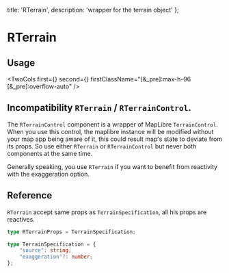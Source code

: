   title: 'RTerrain',
  description: 'wrapper for the terrain object'
};


# RTerrain

## Usage


<TwoCols first={<ShikiContent html={basicCode} />} second={<Basic />} firstClassName="[&_pre]:max-h-96 [&_pre]:overflow-auto" />

## Incompatibility `RTerrain` / `RTerrainControl`.

The `RTerrainControl` component is a wrapper of MapLibre `TerrainControl`.
When you use this control, the maplibre instance will be modified without
your map app being aware of it, this could result map's state to deviate from its props.
So use either `RTerrain` or `RTerrainControl` but never both components at the
same time.

Generally speaking, you use `RTerrain` if you want to benefit from reactivity
 with the exaggeration option.


## Reference

`RTerrain` accept same props as `TerrainSpecification`, all his props are reactives.

```ts
type RTerrainProps = TerrainSpecification;

type TerrainSpecification = {
	"source": string;
	"exaggeration"?: number;
};
```


